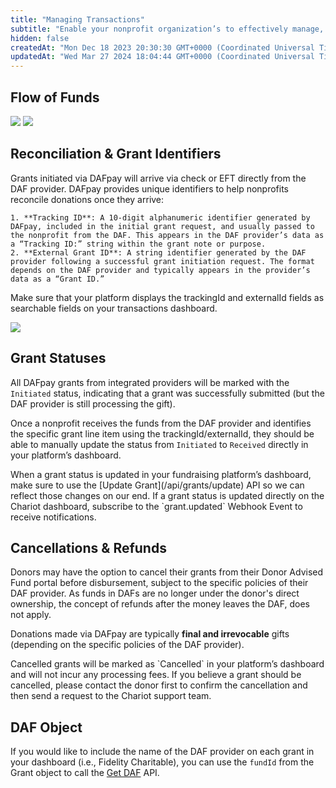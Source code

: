 ```yaml
---
title: "Managing Transactions"
subtitle: "Enable your nonprofit organization’s to effectively manage, track, and reconcile their DAFpay transactions."
hidden: false
createdAt: "Mon Dec 18 2023 20:30:30 GMT+0000 (Coordinated Universal Time)"
updatedAt: "Wed Mar 27 2024 18:04:44 GMT+0000 (Coordinated Universal Time)"
---
```


## Flow of Funds

<Frame caption="Flow of funds from Platform and Nonprofit perspective">
    <img src='../../images/flow-of-funds-platform.png' />
    <img src='../../images/flow-of-funds-nonprofit.png' />
</Frame>

## Reconciliation & Grant Identifiers

Grants initiated via DAFpay will arrive via check or EFT directly from the DAF provider. 
DAFpay provides unique identifiers to help nonprofits reconcile donations once they arrive:

    1. **Tracking ID**: A 10-digit alphanumeric identifier generated by DAFpay, included in the initial grant request, and usually passed to the nonprofit from the DAF. This appears in the DAF provider’s data as a “Tracking ID:” string within the grant note or purpose.
    2. **External Grant ID**: A string identifier generated by the DAF provider following a successful grant initiation request. The format depends on the DAF provider and typically appears in the provider’s data as a “Grant ID.”

Make sure that your platform displays the trackingId and externalId fields as searchable fields on your transactions dashboard.

<Frame caption="Schwab Grant Letter & Check with Tracking ID in letter and External Grant ID in Check memo">
    <img src='../../images/SchwabGrantLetter.png' />
</Frame>

## Grant Statuses

All DAFpay grants from integrated providers will be marked with the `Initiated` status,
indicating that a grant was successfully submitted (but the DAF provider is still processing the gift).

Once a nonprofit receives the funds from the DAF provider and identifies the specific grant line item using
the trackingId/externalId, they should be able to manually update the status from `Initiated` to `Received` directly in your platform’s dashboard.
    
<Tip>
    When a grant status is updated in your fundraising platform’s dashboard, make sure to use the [Update Grant](/api/grants/update) API so we can reflect those changes on our end.
    If a grant status is updated directly on the Chariot dashboard, subscribe to the `grant.updated` Webhook Event to receive notifications.
</Tip>

## Cancellations & Refunds

Donors may have the option to cancel their grants from their Donor Advised Fund portal before disbursement, subject to the specific policies of their DAF provider.
As funds in DAFs are no longer under the donor's direct ownership, the concept of refunds after the money leaves the DAF, does not apply.

Donations made via DAFpay are typically **final and irrevocable** gifts (depending on the specific policies of the DAF provider).

<Note>
    Cancelled grants will be marked as `Cancelled` in your platform’s dashboard and will not incur any processing fees.
    If you believe a grant should be cancelled, please contact the donor first to confirm the cancellation and then send a request to the Chariot support team.
</Note>

## DAF Object

If you would like to include the name of the DAF provider on each grant in your dashboard (i.e., Fidelity Charitable),
you can use the `fundId` from the Grant object to call the [Get DAF](/api/donor-advised-funds/get) API.
